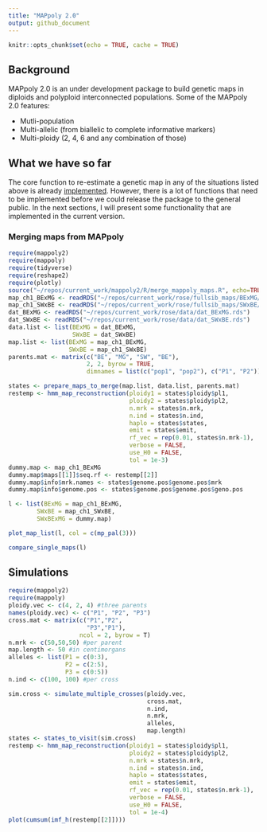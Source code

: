 ```yaml
---
title: "MAPpoly 2.0"
output: github_document
---
```


```r
knitr::opts_chunk$set(echo = TRUE, cache = TRUE)
```

## Background

MAPpoly 2.0 is an under development package to build genetic maps in diploids 
and polyploid interconnected populations. Some of the MAPpoly 2.0 features:

  - Mutli-population
  - Multi-allelic (from biallelic to complete informative markers)
  - Multi-ploidy (2, 4, 6 and any combination of those)

## What we have so far

The core function to re-estimate a genetic map in any of the situations listed 
above is already [implemented](https://github.com/mmollina/mappoly2/blob/main/src/est_hmm_map.cpp). However, there is a lot of functions that need to be implemented before we could release the package to the general public. In the next sections, I will present some functionality that are implemented in the current version.

### Merging maps from MAPpoly

```r
require(mappoly2)
require(mappoly)
require(tidyverse)
require(reshape2)
require(plotly)
source("~/repos/current_work/mappoly2/R/merge_mappoly_maps.R", echo=TRUE)
map_ch1_BExMG <- readRDS("~/repos/current_work/rose/fullsib_maps/BExMG/map_err_ch_1.rds")
map_ch1_SWxBE <- readRDS("~/repos/current_work/rose/fullsib_maps/SWxBE/map_err_ch_1.rds")
dat_BExMG <- readRDS("~/repos/current_work/rose/data/dat_BExMG.rds")
dat_SWxBE <- readRDS("~/repos/current_work/rose/data/dat_SWxBE.rds")
data.list <- list(BExMG = dat_BExMG,
                  SWxBE = dat_SWxBE)
map.list <- list(BExMG = map_ch1_BExMG,
                 SWxBE = map_ch1_SWxBE)
parents.mat <- matrix(c("BE", "MG", "SW", "BE"),
                      2, 2, byrow = TRUE,
                      dimnames = list(c("pop1", "pop2"), c("P1", "P2")))

states <- prepare_maps_to_merge(map.list, data.list, parents.mat)
restemp <- hmm_map_reconstruction(ploidy1 = states$ploidy$pl1,
                                  ploidy2 = states$ploidy$pl2,
                                  n.mrk = states$n.mrk,
                                  n.ind = states$n.ind,
                                  haplo = states$states,
                                  emit = states$emit,
                                  rf_vec = rep(0.01, states$n.mrk-1),
                                  verbose = FALSE,
                                  use_H0 = FALSE,
                                  tol = 1e-3)
dummy.map <- map_ch1_BExMG
dummy.map$maps[[1]]$seq.rf <- restemp[[2]]
dummy.map$info$mrk.names <- states$genome.pos$genome.pos$mrk
dummy.map$info$genome.pos <- states$genome.pos$genome.pos$geno.pos

l <- list(BExMG = map_ch1_BExMG,
        SWxBE = map_ch1_SWxBE,
        SWxBExMG = dummy.map)
```


```r
plot_map_list(l, col = c(mp_pal(3)))
```

```r
compare_single_maps(l)
```

## Simulations

```r
require(mappoly2)
require(mappoly)
ploidy.vec <- c(4, 2, 4) #three parents
names(ploidy.vec) <- c("P1", "P2", "P3")
cross.mat <- matrix(c("P1","P2",
                      "P3","P1"), 
                    ncol = 2, byrow = T)
n.mrk <- c(50,50,50) #per parent
map.length <- 50 #in centimorgans
alleles <- list(P1 = c(0:3),
                P2 = c(2:5),
                P3 = c(0:5))
n.ind <- c(100, 100) #per cross

sim.cross <- simulate_multiple_crosses(ploidy.vec,
                                       cross.mat,
                                       n.ind,
                                       n.mrk,
                                       alleles,
                                       map.length)
states <- states_to_visit(sim.cross)
restemp <- hmm_map_reconstruction(ploidy1 = states$ploidy$pl1,
                                  ploidy2 = states$ploidy$pl2,
                                  n.mrk = states$n.mrk,
                                  n.ind = states$n.ind,
                                  haplo = states$states,
                                  emit = states$emit,
                                  rf_vec = rep(0.01, states$n.mrk-1),
                                  verbose = FALSE,
                                  use_H0 = FALSE,
                                  tol = 1e-4)
plot(cumsum(imf_h(restemp[[2]])))
```
